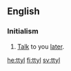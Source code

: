 ==English==

===Initialism===
{{en-initialism}}

# {{context|Internet|lang=en}} [[talk|Talk]] to you [[later]].

[[he:ttyl]]
[[fi:ttyl]]
[[sv:ttyl]]